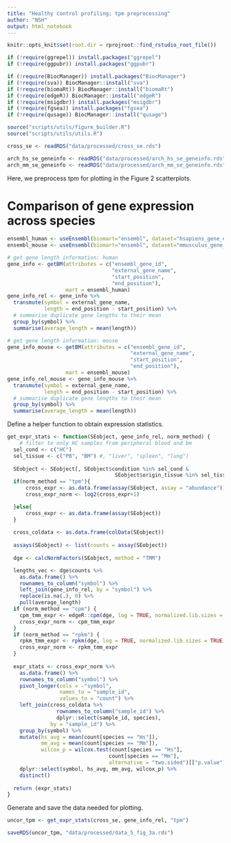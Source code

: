 ```yaml
---
title: "Healthy control profiling; tpm preprocessing"
author: "NSH"
output: html_notebook
---
```


```r
knitr::opts_knit$set(root.dir = rprojroot::find_rstudio_root_file())
```

```r
if (!require(ggrepel)) install.packages("ggrepel")
if (!require(ggpubr)) install.packages("ggpubr")

if (!require(BiocManager)) install.packages("BiocManager")
if (!require(sva)) BiocManager::install("sva")
if (!require(biomaRt)) BiocManager::install("biomaRt")
if (!require(edgeR)) BiocManager::install("edgeR")
if (!require(msigdbr)) install.packages("msigdbr")
if (!require(fgsea)) install.packages("fgsea")
if (!require(qusage)) BiocManager::install("qusage")

source("scripts/utils/figure_builder.R")
source("scripts/utils/utils.R")
```

```r
cross_se <- readRDS("data/processed/cross_se.rds")

arch_hs_se_geneinfo <- readRDS("data/processed/arch_hs_se_geneinfo.rds")
arch_mm_se_geneinfo <- readRDS("data/processed/arch_mm_se_geneinfo.rds")
```

Here, we preprocess tpm for plotting in the Figure 2 scatterplots.

# Comparison of gene expression across species

```r
ensembl_human <- useEnsembl(biomart="ensembl", dataset="hsapiens_gene_ensembl", version = 107)
ensembl_mouse <- useEnsembl(biomart="ensembl", dataset="mmusculus_gene_ensembl", version = 107)
```


```r
# get gene length information: human
gene_info <- getBM(attributes = c("ensembl_gene_id",
                                  "external_gene_name",
                                  "start_position",
                                  "end_position"),
                   mart = ensembl_human)
gene_info_rel <- gene_info %>%
  transmute(symbol = external_gene_name,
            length = end_position - start_position) %>%
  # summarise duplicate gene lengths to their mean
  group_by(symbol) %>%
  summarise(average_length = mean(length))

# get gene length information: mouse
gene_info_mouse <- getBM(attributes = c("ensembl_gene_id",
                                        "external_gene_name",
                                        "start_position",
                                        "end_position"),
                   mart = ensembl_mouse)
gene_info_rel_mouse <- gene_info_mouse %>%
  transmute(symbol = external_gene_name,
            length = end_position - start_position) %>%
  # summarise duplicate gene lengths to their mean
  group_by(symbol) %>%
  summarise(average_length = mean(length))
```

Define a helper function to obtain expression statistics.

```r
get_expr_stats <- function(SEobject, gene_info_rel, norm_method) {
    # filter to only HC samples from peripheral blood and bm
  sel_cond <- c("HC")
  sel_tissue <- c("PB", "BM") #, "liver", "spleen", "lung")
  
  SEobject <- SEobject[, SEobject$condition %in% sel_cond &
                                   SEobject$origin_tissue %in% sel_tissue]
  if(norm_method == "tpm"){
      cross_expr <- as.data.frame(assay(SEobject, assay = "abundance"))
      cross_expr_norm <- log2(cross_expr+1)

  }else{
      cross_expr <- as.data.frame(assay(SEobject))
  }
  
  cross_coldata <- as.data.frame(colData(SEobject))
  
  assays(SEobject) <- list(counts = assay(SEobject))
  
  dge <- calcNormFactors(SEobject, method = "TMM")

  lengths_vec <- dge$counts %>%
    as.data.frame() %>%
    rownames_to_column("symbol") %>%
    left_join(gene_info_rel, by = "symbol") %>%
    replace(is.na(.), 0) %>%
    pull(average_length)
  if (norm_method == "cpm") {
    cpm_tmm_expr <- edgeR::cpm(dge, log = TRUE, normalized.lib.sizes = TRUE)
    cross_expr_norm <- cpm_tmm_expr
  }
  if (norm_method == "rpkm") {
    rpkm_tmm_expr <- rpkm(dge, log = TRUE, normalized.lib.sizes = TRUE, gene.length = lengths_vec)
    cross_expr_norm <- rpkm_tmm_expr
  }
  
  expr_stats <- cross_expr_norm %>%
    as.data.frame() %>%
    rownames_to_column("symbol") %>%
    pivot_longer(cols = -"symbol",
                 names_to = "sample_id",
                 values_to = "count") %>%
    left_join(cross_coldata %>%
                rownames_to_column("sample_id") %>%
                dplyr::select(sample_id, species),
              by = "sample_id") %>%
    group_by(symbol) %>%
    mutate(hs_avg = mean(count[species == "Hs"]),
           mm_avg = mean(count[species == "Mm"]),
           wilcox_p = wilcox.test(count[species == "Hs"],
                                 count[species == "Mm"],
                                 alternative = "two.sided")[["p.value"]]) %>%
    dplyr::select(symbol, hs_avg, mm_avg, wilcox_p) %>%
    distinct()
  
  return (expr_stats)
}
```

Generate and save the data needed for plotting.

```r
uncor_tpm <- get_expr_stats(cross_se, gene_info_rel, "tpm")

saveRDS(uncor_tpm, "data/processed/data_5_fig_3a.rds")
```
